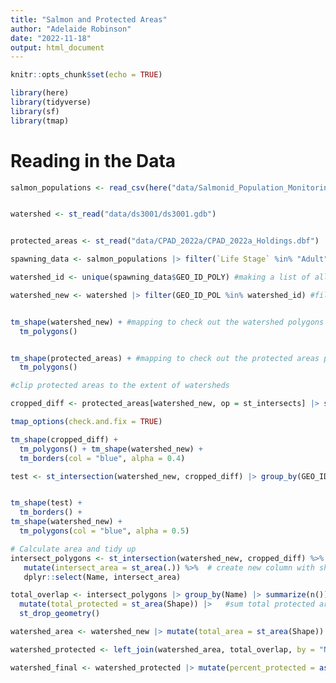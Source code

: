 ```yaml
---
title: "Salmon and Protected Areas"
author: "Adelaide Robinson"
date: "2022-11-18"
output: html_document
---
```


```r
knitr::opts_chunk$set(echo = TRUE)
```

```r
library(here)
library(tidyverse)
library(sf)
library(tmap)
```


# Reading in the Data
```r
salmon_populations <- read_csv(here("data/Salmonid_Population_Monitoring_Data_CMPv2021.csv"))


watershed <- st_read("data/ds3001/ds3001.gdb")


protected_areas <- st_read("data/CPAD_2022a/CPAD_2022a_Holdings.dbf")

```


```r

spawning_data <- salmon_populations |> filter(`Life Stage` %in% "Adult") #only adult salmon 

watershed_id <- unique(spawning_data$GEO_ID_POLY) #making a list of all the watersheds I want to keep

watershed_new <- watershed |> filter(GEO_ID_POL %in% watershed_id) #filter to watersheds that have data I might be interested in 



```



```r
tm_shape(watershed_new) + #mapping to check out the watershed polygons
  tm_polygons()


tm_shape(protected_areas) + #mapping to check out the protected areas polygons
  tm_polygons()

#clip protected areas to the extent of watersheds

cropped_diff <- protected_areas[watershed_new, op = st_intersects] |> st_make_valid(cropped_diff)

tmap_options(check.and.fix = TRUE)

tm_shape(cropped_diff) +
  tm_polygons() + tm_shape(watershed_new) +
  tm_borders(col = "blue", alpha = 0.4)

test <- st_intersection(watershed_new, cropped_diff) |> group_by(GEO_ID_POL) |> summarize(sum(Shape_Area))


tm_shape(test) + 
  tm_borders() +
tm_shape(watershed_new) +
  tm_polygons(col = "blue", alpha = 0.5)

```


```r
# Calculate area and tidy up
intersect_polygons <- st_intersection(watershed_new, cropped_diff) %>% 
   mutate(intersect_area = st_area(.)) %>%  # create new column with shape area
   dplyr::select(Name, intersect_area)

total_overlap <- intersect_polygons |> group_by(Name) |> summarize(n()) |> 
  mutate(total_protected = st_area(Shape)) |>   #sum total protected area by watershed
  st_drop_geometry()

watershed_area <- watershed_new |> mutate(total_area = st_area(Shape)) #find the total area of each watershed 

watershed_protected <- left_join(watershed_area, total_overlap, by = "Name") #add area protected column by joining

watershed_final <- watershed_protected |> mutate(percent_protected = as.numeric((total_protected)/ as.numeric(total_area)) *100) #create a column for %protected 

```

